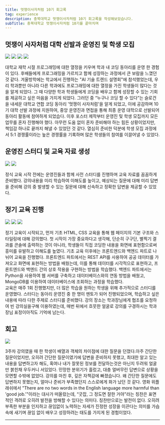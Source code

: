 ```yaml
---
title: 멋쟁이사자처럼 10기 회고록
tag: experience
description: 충북대학교 멋쟁이사자처럼 10기 회고록을 작성해보았습니다.
subTitle: 충북대학교 멋쟁이사자처럼 10기를 끝마치며
---
```


## 멋쟁이 사자처럼 대학 선발과 운영진 및 학생 모집

![](/images/experience/retrospect-likelion/1.png)
![](/images/experience/retrospect-likelion/2.jpeg)
![](/images/experience/retrospect-likelion/3.png)
![](/images/experience/retrospect-likelion/4.png)

<div className="bg-my-gray py-1 px-5 text-base font-medium rounded-xl dark:text-white dark:bg-gray-800">
  대학교 재학 시절 프로그래밍에 대한 열정을 키우며 학과 내 코딩 동아리를 운영 한 경험이 있다.
  후배들에게 프로그래밍을 가르치고 함께 성장하는 과정에서 큰 보람을 느꼈던 것 같다. 겨울방학에는
  학교에서 진행하는 "AI 기술 트렌드 설명회"에 참석했었는데, 우리 학과뿐만 아니라 다른 학과에도
  프로그래밍에 대한 열정을 가진 학생들이 많다는 것을 알게 되었다. 그 때 다양한 학과 학생들에게
  코딩을 배우고 함께 성장할 수 있는 기회를 제공하고 싶은 마음을 가지게 되었다. 그러던 중 “누구나
  코딩 할 수 있다”는 슬로건을 내세운 대학교 연합 코딩 동아리 '멋쟁이 사자처럼'을 알게 되었고, 이에
  공감하며 10기 대학 선발 과정에 지원하여, 중앙 운영진과 면접을 통해 최종 운영 대학으로 선발되어
  동아리 활동에 참여하게 되었습다. 이후 포스터 제작부터 운영진 및 학생 모집까지 모든 업무를 혼자
  진행해야 했다. 아무런 도움 없이 혼자 준비해야 하는 힘든 상황이었지만, 책임감 하나로 끝까지 해낼 수
  있었던 것 같다. 열심히 준비한 덕분에 학생 모집 과정에서 5:1 경쟁률이라는 높은 경쟁률을 기록하며
  많은 학생들의 참여를 이끌어낼 수 있었다.
</div>

## 운영진 스터디 및 교육 자료 생성

![](/images/experience/retrospect-likelion/5.jpeg)
![](/images/experience/retrospect-likelion/6.jpeg)

<div className="bg-my-gray py-1 px-5 text-base font-medium rounded-xl dark:text-white dark:bg-gray-800">
  정식 교육 시작 전에는 운영진들과 함께 사전 스터디를 진행하며 교육 자료를 꼼꼼하게 준비했다.
  강의내용을 미리 학습하여 이해도를 높이고, 예상되는 질문에 대해 미리 답변을 준비해 강의 중 발생할
  수 있는 질문에 대해 신속하고 정확한 답변을 제공할 수 있었다.
</div>

## 정기 교육 진행

![](/images/experience/retrospect-likelion/7.png)
![](/images/experience/retrospect-likelion/8.jpg)
![](/images/experience/retrospect-likelion/9.jpg)

<div className="bg-my-gray py-1 px-5 text-base font-medium rounded-xl dark:text-white dark:bg-gray-800">
  정기 교육이 시작되고, 먼저 기초 HTML, CSS 교육을 통해 웹 페이지의 기본 구조와 스타일링에 대해
  강의했다. 첫 시작이 가장 중요하다고 생각해, 단순히 구구단, 별찍기 결과를 콘솔에 출력하는 것이
  아니라, 학생들이 직접 코딩한 내용을 화면에 표현함으로써 흥미를 유발하고 이해도를 높였다. 기초 교육
  이후에는 프론트엔드와 백엔드 파트로 나뉘어 교육을 진행했다. 프론트엔드 파트에서는 REST API를
  사용하여 공공 데이터를 가져오고 화면에 표현하는 방법을 배웠는데, 이를 통해 데이터를 시각적으로
  표현하고, 프론트엔드와 백엔드 간의 상호 작용을 구현하는 방법을 학습했다. 백엔드 파트에서는
  Python을 사용하여 웹 서버를 구축하고 데이터베이스와의 연동 방법을 배웠고, MongoDB를 이용하여
  데이터베이스에 조회하는 과정을 학습했다.
</div>

<div className="mt-4 bg-my-gray py-1 px-5 text-base font-medium rounded-xl dark:text-white dark:bg-gray-800">
  교육은 매주 1회 진행했지만, 더 많은 학습을 원하는 학생을 위해 추가적으로 스터디를 운영했다.
  스터디는 동아리 운영진 중 한 명이 멘토가 되어 진행되었으며, 학습하고 싶은 내용에 따라 다한 주제로
  스터디를 준비했다. 강의 장소는 학과장님에게 협조를 요청하여 빈 강의실을구해 이용하였는데, 매번
  뒤에서 흐뭇한 얼굴로 강의를 구경하시는 학과장님 표정이아직도 기억에 남는다.
</div>

## 회고

![](/images/experience/retrospect-likelion/10.png)

<div className="bg-my-gray py-1 px-5 text-base font-medium rounded-xl dark:text-white dark:bg-gray-800">
  3주차 강의였을 때 한 학생이 배열과 객체의 차이점에 대한 질문을 던졌다.아주 간단한 질문이었지만,
  오히려 간단한 질문이였기에 답변을 준비하지 못했고, 최대한 알고 있는 내용을 답변하고자 해도, 혹여나
  내가 잘못된 정보를 전달하는것은 아닌지 두려워 얼굴만 붉힌채 우두커니 서있었다. 민망한 분위기가
  흘렀고, 대충 얼버무린 답변으로 상황을 모면할 수밖에 없었다. 강의를 마친 후, 깊은 자책감에
  빠졌습니다. 왜 간단한 질문에도 답변하지 못했는지, 얼마나 준비가 부족했던지 스스로에게 화가 났던 것
  같다. 영화 위플래쉬에서 "There are no two words in the English language more harmful than 'good
  job.'"이라는 대사가 떠올랐는데, “굿잡, 그 정도면 잘한 거야"라는 칭찬은 표면적인 격려로 오히려
  발전을 방해할 수 있다는 의미다. 칭찬만으로는 발전이 없다. 오히려 부족한 부분을 인지하고 끊임없이
  노력하는 자세가 진정한 성장을 이끈다는 의미를 가슴 속에 새기며 끊임 없이 배우고 성장하려는 태도를
  가지게 된 경험이었다.
</div>

---
